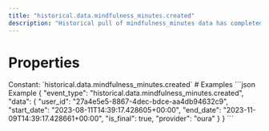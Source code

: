```yaml
---
title: "historical.data.mindfulness_minutes.created"
description: "Historical pull of mindfulness_minutes data has completed and you can now pull data for this resource."
---
```

# Properties
<ResponseField name="event_type" type="const string" required="true">
Constant: `historical.data.mindfulness_minutes.created`
</ResponseField>
<ResponseField name="data" type="HistoricalDataCreated" required="true">
<Expandable title="HistoricalDataCreated" defaultOpen="true">
<ResponseField name="user_id" type="string" required="true">
</ResponseField>
<ResponseField name="start_date" type="string" required="true">
</ResponseField>
<ResponseField name="end_date" type="string" required="true">
</ResponseField>
<ResponseField name="is_final" type="boolean" required="true">
</ResponseField>
<ResponseField name="provider" type="string" required="true">
</ResponseField>
</Expandable>
</ResponseField>
# Examples
<CodeGroup>
```json Example
{
  "event_type": "historical.data.mindfulness_minutes.created",
  "data": {
    "user_id": "27a4e5e5-8867-4dec-bdce-aa4db94632c9",
    "start_date": "2023-08-11T14:39:17.428605+00:00",
    "end_date": "2023-11-09T14:39:17.428661+00:00",
    "is_final": true,
    "provider": "oura"
  }
}
```
</CodeGroup>

